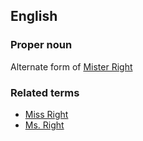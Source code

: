 ==English==

===Proper noun===

Alternate form of [[Mister Right]]

===Related terms===
*[[Miss Right]]
*[[Ms. Right]]